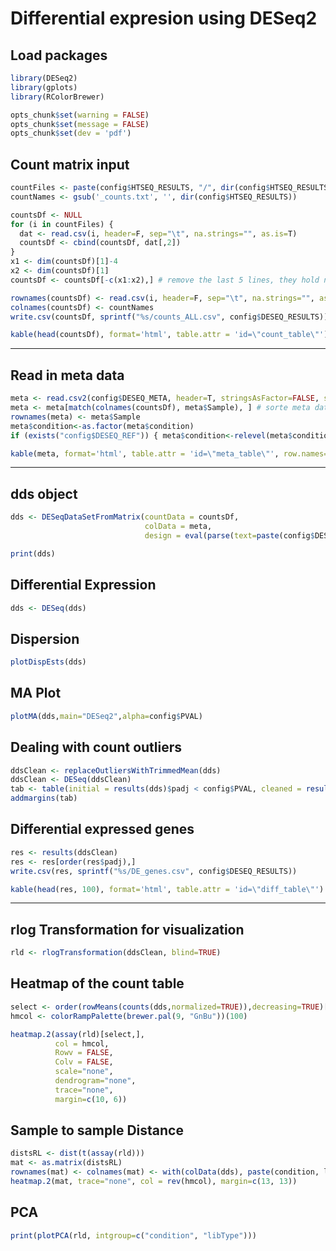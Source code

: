 Differential expresion using DESeq2
========================================================

<!-- dataTables -->
<script src="http://ajax.aspnetcdn.com/ajax/jquery.dataTables/1.9.4/jquery.dataTables.js"></script>
<link rel="stylesheet" href="http://ajax.aspnetcdn.com/ajax/jquery.dataTables/1.9.4/css/jquery.dataTables.css"/>
<script src="http://next.datatables.net/release-datatables/examples/resources/bootstrap/3/dataTables.bootstrap.js"></script>
<link rel="stylesheet" href="http://next.datatables.net/release-datatables/examples/resources/bootstrap/3/dataTables.bootstrap.css"/>

<!-- TableTools -->
<script src="http://cdn.aldu.net/jquery.datatables/extras/tabletools/2.0.3/js/TableTools.js"></script>
<link rel="stylesheet" href="http://cdn.aldu.net/jquery.datatables/extras/tabletools/2.0.3/css/TableTools.css"/>

<!-- ZeroClipboard -->
<script src="http://cdn.aldu.net/jquery.datatables/extras/tabletools/2.0.3/js/ZeroClipboard.js"></script>

<!-- ColViz -->
<script src="http://cdn.eventcore.com/js/plugins/dataTables.ColVis-1.07.js"></script>

## Load packages

```{r start}
library(DESeq2)
library(gplots)
library(RColorBrewer)

opts_chunk$set(warning = FALSE)
opts_chunk$set(message = FALSE)
opts_chunk$set(dev = 'pdf')
```

## Count matrix input

```{r htseq_count, results='asis'}
countFiles <- paste(config$HTSEQ_RESULTS, "/", dir(config$HTSEQ_RESULTS), sep='')
countNames <- gsub('_counts.txt', '', dir(config$HTSEQ_RESULTS))

countsDf <- NULL
for (i in countFiles) {
  dat <- read.csv(i, header=F, sep="\t", na.strings="", as.is=T)
  countsDf <- cbind(countsDf, dat[,2])
}
x1 <- dim(countsDf)[1]-4
x2 <- dim(countsDf)[1]
countsDf <- countsDf[-c(x1:x2),] # remove the last 5 lines, they hold no genes

rownames(countsDf) <- read.csv(i, header=F, sep="\t", na.strings="", as.is=T)$V1[-c(x1:x2)]
colnames(countsDf) <- countNames
write.csv(countsDf, sprintf("%s/counts_ALL.csv", config$DESEQ_RESULTS))

kable(head(countsDf), format='html', table.attr = 'id=\"count_table\"')
```

<script type="text/javascript" charset="utf-8">
    $(document).ready( function () {
    $('#count_table').dataTable({
          "scrollX": true,
          "sDom": 'T<"clear">lfrtip',
          "oTableTools": {
          "sSwfPath": "../media/swf/copy_csv_xls_pdf.swf",
          "aButtons": [
                "copy",
                "csv"
                ]
          }
    });
    });
</script>

*******

## Read in meta data

```{r meta_data, results='asis'}
meta <- read.csv2(config$DESEQ_META, header=T, stringsAsFactor=FALSE, sep=',')
meta <- meta[match(colnames(countsDf), meta$Sample), ] # sorte meta data by colnames of count matrix
rownames(meta) <- meta$Sample
meta$condition<-as.factor(meta$condition)
if (exists("config$DESEQ_REF")) { meta$condition<-relevel(meta$condition, ref=config$DESEQ_REF) }

kable(meta, format='html', table.attr = 'id=\"meta_table\"', row.names=FALSE)
```

<script type="text/javascript" charset="utf-8">
    $(document).ready( function () {
    $('#meta_table').dataTable({
          "sDom": 'T<"clear">lfrtip',
          "oTableTools": {
          "sSwfPath": "../media/swf/copy_csv_xls_pdf.swf",
          "aButtons": [
                "copy",
                "csv"
                ]
          }
    });
    });
</script>

*******

## dds object

```{r dds_object}
dds <- DESeqDataSetFromMatrix(countData = countsDf, 
                              colData = meta,
                              design = eval(parse(text=paste(config$DESIGN))))

print(dds)
```


## Differential Expression

```{r diff_expression}
dds <- DESeq(dds)
```


## Dispersion

```{r dispersion}
plotDispEsts(dds)
```


## MA Plot

```{r MAplot}
plotMA(dds,main="DESeq2",alpha=config$PVAL)
```

## Dealing with count outliers

```{r outliers}
ddsClean <- replaceOutliersWithTrimmedMean(dds)
ddsClean <- DESeq(ddsClean)
tab <- table(initial = results(dds)$padj < config$PVAL, cleaned = results(ddsClean)$padj < config$PVAL)
addmargins(tab)
```

## Differential expressed genes

```{r diffTable, results='asis'}
res <- results(ddsClean)
res <- res[order(res$padj),]
write.csv(res, sprintf("%s/DE_genes.csv", config$DESEQ_RESULTS))

kable(head(res, 100), format='html', table.attr = 'id=\"diff_table\"')

```

<script type="text/javascript" charset="utf-8">
    $(document).ready( function () {
    $('#diff_table').dataTable({
          "sDom": 'T<"clear">lfrtip',
          "oTableTools": {
          "sSwfPath": "../media/swf/copy_csv_xls_pdf.swf",
          "aButtons": [
                "copy",
                "csv"
                ]
          }
    });
    });
</script>

*******

## rlog Transformation for visualization

```{r transformation}
rld <- rlogTransformation(ddsClean, blind=TRUE)
```

## Heatmap of the count table

```{r heatmap_count_table}
select <- order(rowMeans(counts(dds,normalized=TRUE)),decreasing=TRUE)[1:30]
hmcol <- colorRampPalette(brewer.pal(9, "GnBu"))(100)

heatmap.2(assay(rld)[select,], 
          col = hmcol,
          Rowv = FALSE, 
          Colv = FALSE, 
          scale="none",
          dendrogram="none", 
          trace="none", 
          margin=c(10, 6))
```

## Sample to sample Distance

```{r heat_sample_to_sample_dist}
distsRL <- dist(t(assay(rld)))
mat <- as.matrix(distsRL)
rownames(mat) <- colnames(mat) <- with(colData(dds), paste(condition, libType, sep=" : "))
heatmap.2(mat, trace="none", col = rev(hmcol), margin=c(13, 13))
```

## PCA

```{r PCA}
print(plotPCA(rld, intgroup=c("condition", "libType")))
```






